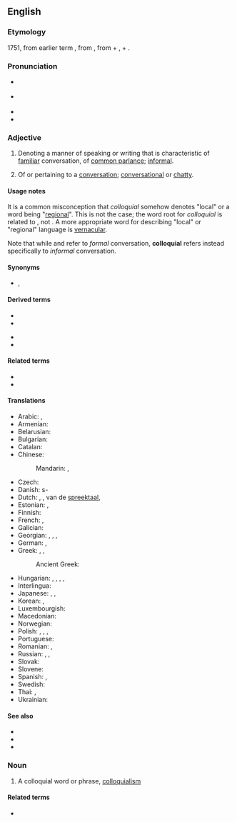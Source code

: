 {{also|col·loquial}}
==English==

===Etymology===
1751, from earlier term {{m|en|colloquy|t=a conversation}}, from {{der|en|la|colloquium|t=conference, conversation}}, from {{m|la|con-|t=together}} + {{m|la|loquor|t=to speak}}, + {{af|en|-al}}.

===Pronunciation===
* {{a|RP}} {{IPA|en|/kəˈləʊ.kwɪəl/}}
* {{a|GA}} {{IPA|en|/kəˈloʊ.kwi.əl/}}
* {{audio|en|En-ca-colloquial.oga|Audio (Canada)}}
* {{hyph|en|col|lo|qui|al}}

===Adjective===
{{en-adj}}

# {{lb|en|linguistics}} Denoting a manner of speaking or writing that is characteristic of [[familiar]] conversation, of [[common parlance]]; [[informal]].
#:{{ux|en|You're using too many '''colloquial''' words in this [[cover letter]]: I suggest changing "I picked up loads of cool skills" to "I acquired a great deal of positive abilities"}}
#:{{ux|en|The '''colloquial''' and at times sarcastic tone of her books make her popular with teenagers.}}
# Of or pertaining to a [[conversation]]; [[conversational]] or [[chatty]].

====Usage notes====
It is a common misconception that ''colloquial'' somehow denotes "local" or a word being "[[regional]]". This is not the case; the word root for ''colloquial'' is related to {{m|en|locution}}, not {{m|en|location}}. A more appropriate word for describing "local" or "regional" language is [[vernacular]].

Note that while {{m|en|colloquy}} and {{m|en|colloquium}} refer to ''formal'' conversation, '''colloquial''' refers instead specifically to ''informal'' conversation.

====Synonyms====
* {{l|en|colloq.}}, {{l|en|coll.}}

====Derived terms====
{{der-top}}
* {{l|en|colloquialism}}
* {{l|en|colloquiality}}
{{der-mid}}
* {{l|en|colloquially}}
* {{l|en|colloquialness}}
{{der-bottom}}

====Related terms====
* {{l|en|colloquium}}
* {{l|en|colloquy}}

====Translations====
{{trans-top|of oral communication language}}
* Arabic: {{qualifier|Eastern Arabic}} {{t|ar|عَامِّيّ}}, {{qualifier|Western Arabic}} {{t|ar|دَارِج}}
* Armenian: {{t+|hy|խոսակցական}}
* Belarusian: {{t|be|размо́ўны}}
* Bulgarian: {{t+|bg|разгово́рен}}
* Catalan: {{t|ca|col·loquial}}
* Chinese:
*: Mandarin: {{t+|cmn|口語|sc=Hani}}, {{t+|cmn|口语|tr=kǒuyǔ|sc=Hani}}
* Czech: {{t+|cs|hovorový}}
* Danish: {{t|da|dagligsprog}}s-
* Dutch: {{t+|nl|gemeenzaam}}, {{t+|nl|idiomatisch}}, van de [[spreektaal]], {{t+|nl|informeel}}
* Estonian: {{t+|et|kõnekeelne}}, {{t|et|argikeelne}}
* Finnish: {{t+|fi|puhekielinen}}
* French: {{t+|fr|familier}}, {{t+|fr|parlé}}
* Galician: {{t|gl|coloquial}}
* Georgian: {{t|ka|სალაპარაკო|sc=Geor}}, {{t|ka|სალაპარაკო ენა}}, {{t+|ka|სასაუბრო}}, {{t|ka|სასაუბრო ენა}}
* German: {{t+|de|umgangssprachlich}}, {{t+|de|Umgang|alt=Umgangs-}} {{qualifier|noun prefix}}
* Greek: {{t+|el|κοινολεκτικός}}, {{t+|el|δημώδης}}, {{t|el|καθομιλούμενος}}
*: Ancient Greek: {{t|grc|λεκτικός}}
{{trans-mid}}
* Hungarian: {{t+|hu|köznyelvi}}, {{t|hu|társalgási}}, {{t+|hu|kötetlen}}, {{t+|hu|fesztelen}}, {{t+|hu|hétköznapi}}
* Interlingua: {{t|ia|colloquial}}
* Japanese: {{t|ja|[[口語]]体|tr=こうごたい, kōgotai}}, {{t|ja|[[話し言葉]]の|tr=はなしことばの, hanashikotoba no}}, {{t+|ja|口語|alt=口語の|tr=こうごの, kōgo no}}
* Korean: {{t|ko|[[구어(口語)]]-의}}, {{t|ko|[[구어체(口語體)]]-의}}
* Luxembourgish: {{t|lb|ëmgangssproochlech}}
* Macedonian: {{t|mk|разговорен}}
* Norwegian: {{t|no|hverdagslig}}
* Polish: {{t+|pl|kolokwialny}}, {{t+|pl|potoczny}}, {{t+|pl|obiegowy}}, {{t+|pl|swobodny}}
* Portuguese: {{t+|pt|coloquial}}
* Romanian: {{t+|ro|colocvial}}, {{t+|ro|familiar}}
* Russian: {{t+|ru|разгово́рный}}, {{t+|ru|неформа́льный}}, {{t+|ru|нелитерату́рный}}
* Slovak: {{t|sk|hovorový}}
* Slovene: {{t|sl|pogovorni}}
* Spanish: {{t+|es|coloquial}}, {{t+|es|familiar}}
* Swedish: {{t+|sv|vardaglig}}
* Thai: {{t+|th|ภาษาปาก}}, {{t|th|ซึ่งปาก}}
* Ukrainian: {{t|uk|розмо́вний}}
{{trans-bottom}}

====See also====
* {{l|en|argot}}
* {{l|en|slang}}
* {{l|en|vernacular}}

===Noun===
{{en-noun}}

# A colloquial word or phrase, [[colloquialism]]

====Related terms====
* {{l|en|colloquialism}}
